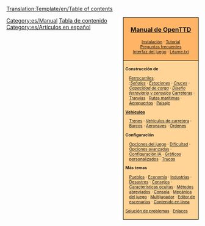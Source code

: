 <noinclude>[[Translation:Template/en/Table of contents]]{{en/-}}</noinclude>
<div style="float:right; padding-left:12px; background:#ffffff;">
<div style="border:1px solid #000000; background:#ffb466; padding:5px; -moz-border-radius-topleft:5px; -moz-border-radius-topright:5px; font-size: 12pt;">
<center><strong><font size="3">[[Main/es/OpenTTD|Manual de OpenTTD]]</font></strong></center>
<div style="font-size: 8pt; text-align: center;">
[[Main/es/Instalación|Instalación]] &middot; 
[[Main/es/Tutorial|Tutorial]]<br />
[[Main/es/Preguntas frecuentes|Preguntas frecuentes]]<br /> 
[[Main/es/Interfaz del juego|Interfaz del juego]] &middot; 
[[Main/es/Léame.txt|Léame.txt]]
</div>
</div>
<div style="border:1px solid black; border-top-width: 0px; background:#ffd496; padding:5px; -moz-border-radius-bottomleft:5px; -moz-border-radius-bottomright:8px; font-size: 8pt;">

<div style="width: 186px">
'''Construcción de'''
<div style="margin-left:10px;">
[[Main/es/Construcción de ferrocarriles|Ferrocarriles]]: <br />
:''[[Main/es/Señales|Señales]]'' &middot; ''[[Main/es/Estaciones de tren|Estaciones]]'' &middot; ''[[Main/es/Cruces|Cruces]]'' &middot; ''[[Main/es/Capacidad de carga de redes ferroviarias|Capacidad de carga]]'' &middot; ''[[Main/es/Diseño ferroviario|Diseño ferroviario y consejos]]''
[[Main/es/Construcción de carreteras|Carreteras]] &middot; [[Main/es/Tranvías|Tranvías]] &middot; [[Main/es/Construir rutas marítimas|Rutas marítimas]] &middot; [[Main/es/Construcción de aeropuertos|Aeropuertos]] &middot; [[Main/es/Paisaje|Paisaje]]
</div>
</div>

<div style="width: 186px">
'''[[Main/es/Vehículos|Vehículos]]'''
<div style="margin-left:10px;">
[[Main/es/Trenes|Trenes]] &middot; [[Main/es/Vehículos de carretera|Vehículos de carretera]] &middot; [[Main/es/Barcos|Barcos]] &middot;
[[Main/es/Aeronaves|Aeronaves]] &middot; [[Main/es/Órdenes|Órdenes]]
</div>
</div>

<div style="width: 186px">
'''Configuración'''
<div style="margin-left:10px;">
[[Main/es/Opciones del Juego|Opciones del juego]] &middot; [[Main/es/Dificultad|Dificultad]] &middot; [[Main/es/Opciones avanzadas|Opciones avanzadas]] &middot; 
[[Main/es/Configuración IA|Configuración IA]] &middot; [[Main/es/NewGRF|Gráficos personalizados]] &middot; [[Main/es/Trucos|Trucos]]
</div>
</div>

<div style="width: 186px">
'''Más temas'''<br />
<div style="margin-left:10px;">
[[Main/es/Pueblo|Pueblos]] &middot; [[Main/es/Economía|Economía]] &middot; [[Main/es/Industrias|Industrias]] &middot; 
[[Main/es/Desastres|Desastres]] &middot; [[Main/es/Consejos|Consejos]] &middot;
[[Main/es/Características ocultas|Características ocultas]] &middot; 
[[Main/es/Teclas de método abreviado|Métodos abreviados]] &middot;
[[Main/es/Consola|Consola]] &middot; [[Main/es/Mecánica del juego|Mecánica del juego]] &middot;
[[Main/es/Multijugador|Multijugador]] &middot; [[Main/es/Editor de escenarios|Editor de escenarios]] &middot;
[[Main/es/Contenido online|Contenido en línea]]
</div>
</div>

[[Main/es/Solución de problemas|Solución de problemas]] &middot; [[Main/es/Enlaces|Enlaces]]
</div>
</div>
<includeonly>[[Category:es/Manual]]</includeonly><noinclude>
[[Category:es/Plantillas|Tabla de contenido]][[Category:es/Artículos en español]]
</noinclude>